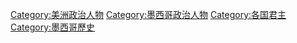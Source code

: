 [[Category:美洲政治人物|Category:美洲政治人物]]
[[Category:墨西哥政治人物|Category:墨西哥政治人物]]
[[Category:各国君主|Category:各国君主]]
[[Category:墨西哥歷史|Category:墨西哥歷史]]